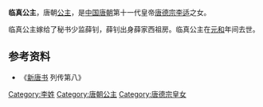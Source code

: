 {{東亞女性歷史人物
| 名稱=临真公主
| 身份=[[唐朝|唐朝]]公主
| 畫像=
| 說明=
| 姓=李
| 名=
| 封爵=[[公主|公主]]
| 位號=
| 封號=临真公主
| 出生年=
| 婚年=
| 逝世年=
| 諡號=
| 墳墓=
| 父親=[[唐德宗|唐德宗]][[李适|李适]]
| 夫=薛钊
|}}
'''临真公主'''，唐朝[[公主|公主]]，是[[中国|中国]][[唐朝|唐朝]]第十一代皇帝[[唐德宗|唐德宗]][[李适|李适]]之女。 

临真公主嫁给了秘书少监薛钊，薛钊出身薛家西祖房。临真公主在[[元和_(唐朝)|元和]]年间去世。      

== 参考资料 ==
*《[[新唐书|新唐书]] 列传第八》
[[Category:李姓|Category:李姓]]
[[Category:唐朝公主|Category:唐朝公主]]
[[Category:唐德宗皇女|Category:唐德宗皇女]]